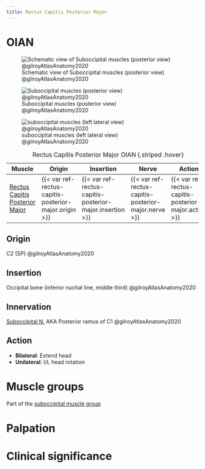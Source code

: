 ```yaml
---
title: Rectus Capitis Posterior Major
---
```


# OIAN

::: {layout-ncol=3}
![Schematic view of Suboccipital muscles (posterior view) @gilroyAtlasAnatomy2020](/Alchemy Archive/Anatomy/OIANs/Muscles of the back/images/suboccipitals 3.6a gilroyAtlasAnatomy2020.png)

![Suboccipital muscles (posterior view) @gilroyAtlasAnatomy2020](/Alchemy Archive/Anatomy/OIANs/Muscles of the back/images/suboccipitals 3.6b gilroyAtlasAnatomy2020.png)

![suboccipital muscles (left lateral view) @gilroyAtlasAnatomy2020](/Alchemy Archive/Anatomy/OIANs/Muscles of the back/images/suboccipitals left lateral 3.6c gilroyAtlasAnatomy2020.png)
:::


| Muscle  | Origin  | Insertion | Nerve | Action |
|--------|----------|-----------|-------|--------|
|[Rectus Capitis Posterior Major]({{< var ref-rectus-capitis-posterior-major.path >}}) | {{< var ref-rectus-capitis-posterior-major.origin >}} | {{< var ref-rectus-capitis-posterior-major.insertion >}} | {{< var ref-rectus-capitis-posterior-major.nerve >}} | {{< var ref-rectus-capitis-posterior-major.action >}} |

: Rectus Capitis Posterior Major OIAN {.striped .hover}

## Origin
C2 (SP) @gilroyAtlasAnatomy2020

## Insertion
Occipital bone (inferior nuchal line, middle third) @gilroyAtlasAnatomy2020

## Innervation
[Suboccipital N.]({{< var ref-suboccipital-nerve.path >}}) AKA Posterior ramus of C1 @gilroyAtlasAnatomy2020

## Action

- **Bilateral**: Extend head
- **Unilateral**: I/L head rotation

# Muscle groups
Part of the [suboccipital muscle group]({{< var ref-suboccipital_muscle_group.path >}})

# Palpation


# Clinical significance